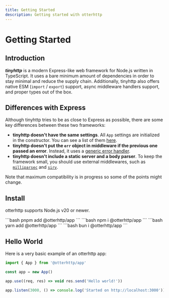```yaml
---
title: Getting Started
description: Getting started with otterhttp
---
```


# Getting Started

## Introduction

_**tinyhttp**_ is a modern Express-like web framework for Node.js written in TypeScript. It uses a bare minimum amount of dependencies in order to stay minimal and reduce the supply chain. Additionally, tinyhttp also offers native ESM (`import` / `export`) support, async middleware handlers support, and proper types out of the box.

## Differences with Express

Although tinyhttp tries to be as close to Express as possible, there are some key differences between these two frameworks:

- **tinyhttp doesn't have the same settings**. All `App` settings are initialized in the constructor. You can see a list of them [here](/content/docs/api/application#settings).
- **tinyhttp doesn't put the `err` object in middleware if the previous one passed an error**. Instead, it uses a [generic error handler](/content/docs/api/application#onerror-err-req-res).
- **tinyhttp doesn't include a static server and a body parser**. To keep the framework small, you should use external middlewares, such as [`milliparsec`](https://github.com/tinyhttp/milliparsec) and [`sirv`](https://github.com/lukeed/sirv).

Note that maximum compatibility is in progress so some of the points might change.

## Install

otterhttp supports Node.js v20 or newer.

<CodeGroup groupKey="packageManager">
  <CodeGroupOption optionKey="pnpm">
    ```bash
    pnpm add @otterhttp/app
    ```
  </CodeGroupOption>
  <CodeGroupOption optionKey="npm">
    ```bash
    npm i @otterhttp/app
    ```
  </CodeGroupOption>
  <CodeGroupOption optionKey="yarn">
    ```bash
    yarn add @otterhttp/app
    ```
  </CodeGroupOption>
  <CodeGroupOption optionKey="bun">
    ```bash
    bun i @otterhttp/app
    ```
  </CodeGroupOption>
</CodeGroup>

## Hello World

Here is a very basic example of an otterhttp app:

```js
import { App } from '@otterhttp/app'

const app = new App()

app.use((req, res) => void res.send('Hello world!'))

app.listen(3000, () => console.log('Started on http://localhost:3000'))
```
